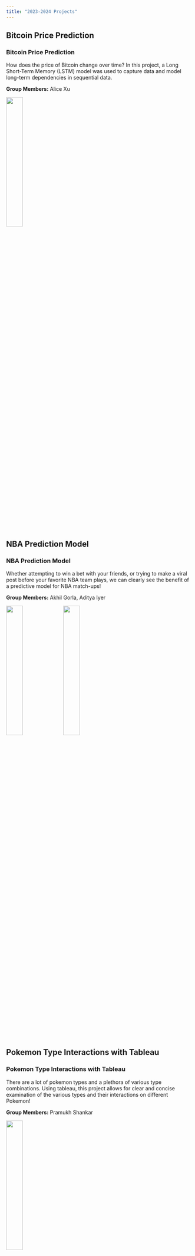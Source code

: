 ```yaml
---
title: "2023-2024 Projects"
---
```


<!-- PROJECT 1 -->
:::{.callout-note collapse="false"}
## Bitcoin Price Prediction

<h3>Bitcoin Price Prediction</h3>

How does the price of Bitcoin change over time? In this project, a Long Short-Term Memory (LSTM) model was used to capture data and model long-term dependencies in sequential data.

**Group Members:** Alice Xu

:::{.img-gallery}
<img src="../Images/Project_Showcase/2024/bitcoin_price_prediction_1.jpg" onclick="openFullImg(this.src)" style="width:30%">
:::
  
:::



<!-- PROJECT 2 -->
:::{.callout-note collapse="false"}
## NBA Prediction Model

<h3>NBA Prediction Model</h3>

Whether attempting to win a bet with your friends, or trying to make a viral post before your favorite NBA team plays, we can clearly see the benefit of a predictive model for NBA match-ups!

**Group Members:** Akhil Gorla, Aditya Iyer

:::{.img-gallery}
<img src="../Images/Project_Showcase/2024/nba_predictive_model_1.jpg" onclick="openFullImg(this.src)" style="width:30%">
<img src="../Images/Project_Showcase/2024/nba_predictive_model_3.jpg" onclick="openFullImg(this.src)" style="width:30%">

:::
  
:::



<!-- PROJECT 3 -->
:::{.callout-note collapse="false"}
## Pokemon Type Interactions with Tableau

<h3>Pokemon Type Interactions with Tableau</h3>

There are a lot of pokemon types and a plethora of various type combinations. Using tableau, this project allows for clear and concise examination of the various types and their interactions on different Pokemon!

**Group Members:** Pramukh Shankar

:::{.img-gallery}
<img src="../Images/Project_Showcase/2024/pokemon_tableau_1.jpg" onclick="openFullImg(this.src)" style="width:30%">
:::
  
:::



<!-- PROJECT 4 -->
:::{.callout-note collapse="false"}
## Predictive Modeling of Heart Disease

<h3>Predictive Modeling of Heart Disease</h3>

Using hospital data, this project sought to determine the links between various indicators and their impacts on the chances of a patient developing heart disease.

**Group Members:** Cyrus Navasca, Owen Feng, Nikhil Gupta, Tony Cao

:::{.img-gallery}
<img src="../Images/Project_Showcase/2024/predictive_modeling_heart_disease_0.jpg" onclick="openFullImg(this.src)" style="width:30%">
<img src="../Images/Project_Showcase/2024/predictive_modeling_heart_disease_1.jpg" onclick="openFullImg(this.src)" style="width:30%">
<img src="../Images/Project_Showcase/2024/predictive_modeling_heart_disease_2.jpg" onclick="openFullImg(this.src)" style="width:30%">
:::
  
:::



<!-- PROJECT 5 -->
:::{.callout-note collapse="false"}
## Visual Mouse Using MediaPipe

<h3>Visual Mouse Using MediaPipe</h3>

Using MediaPipe, a Raspberry Pi, and a webcam, the image data collected by the camera is translated into mouse movements and clicks!

**Group Members:** Colton Rowe

:::{.img-gallery}
<img src="../Images/Project_Showcase/2024/visual_mouse_using_mediapipe_1.jpg" onclick="openFullImg(this.src)" style="width:30%">
<img src="../Images/Project_Showcase/2024/visual_mouse_using_mediapipe_2.jpg" onclick="openFullImg(this.src)" style="width:30%">
<img src="../Images/Project_Showcase/2024/visual_mouse_using_mediapipe_3.jpg" onclick="openFullImg(this.src)" style="width:30%">
:::
  
:::

<body>

  <div class="full-img" id="fullImgBox">
  <html>
    <img src="../Images/Project_Showcase/2024/socializing.jpg" id="fullImg">
    <span onclick="closeFullImg()">X</span>
  </html>
  </div>
  
<script>
  var fullImgBox = document.getElementById("fullImgBox");
  var fullImg = document.getElementById("fullImg");
  
  function openFullImg(pic){
    fullImgBox.style.display = "flex";
    fullImg.src = pic
  }
  
  function closeFullImg(){
  fullImgBox.style.display = "none";
  }
</script>

</body>

